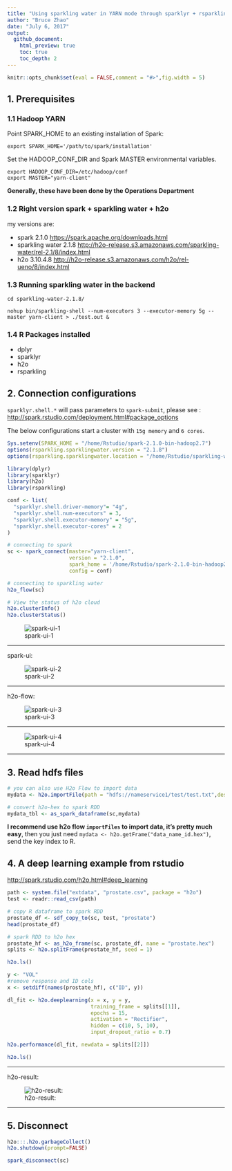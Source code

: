 ```yaml
---
title: "Using sparkling water in YARN mode through sparklyr + rsparkling"
author: "Bruce Zhao"
date: "July 6, 2017"
output: 
  github_document:
    html_preview: true
    toc: true
    toc_depth: 2
---
```


```r
knitr::opts_chunk$set(eval = FALSE,comment = "#>",fig.width = 5)
```

## 1. Prerequisites

### 1.1 Hadoop YARN

Point SPARK_HOME to an existing installation of Spark:

``` shell
export SPARK_HOME='/path/to/spark/installation'
```

Set the HADOOP_CONF_DIR and Spark MASTER environmental variables.

``` shell
export HADOOP_CONF_DIR=/etc/hadoop/conf 
export MASTER="yarn-client" 
```

**Generally, these have been done by the Operations Department**


### 1.2 Right version spark + sparkling water + h2o

my versions are:

- spark 2.1.0 <https://spark.apache.org/downloads.html>
- sparkling water 2.1.8 <http://h2o-release.s3.amazonaws.com/sparkling-water/rel-2.1/8/index.html>
- h2o 3.10.4.8 <http://h2o-release.s3.amazonaws.com/h2o/rel-ueno/8/index.html>

### 1.3 Running sparkling water in the backend

``` shell
cd sparkling-water-2.1.8/ 

nohup bin/sparkling-shell --num-executors 3 --executor-memory 5g --master yarn-client > ./test.out &

```

### 1.4 R Packages installed

- dplyr
- sparklyr
- h2o
- rsparkling


## 2. Connection configurations

`sparklyr.shell.*` will pass parameters to `spark-submit`, please see : <http://spark.rstudio.com/deployment.html#package_options>

The below configurations start a cluster with `15g memory` and `6 cores`.

```r
Sys.setenv(SPARK_HOME = "/home/Rstudio/spark-2.1.0-bin-hadoop2.7")
options(rsparkling.sparklingwater.version = "2.1.8")
options(rsparkling.sparklingwater.location = "/home/Rstudio/sparkling-water-2.1.8/assembly/build/libs/sparkling-water-assembly_2.11-2.1.8-all.jar")

library(dplyr)
library(sparklyr)
library(h2o)
library(rsparkling)

conf <- list(
  "sparklyr.shell.driver-memory"= "4g",
  "sparklyr.shell.num-executors" = 3,
  "sparklyr.shell.executor-memory" = "5g",
  "sparklyr.shell.executor-cores" = 2
)

# connecting to spark
sc <- spark_connect(master="yarn-client",
                    version = "2.1.0", 
                    spark_home = '/home/Rstudio/spark-2.1.0-bin-hadoop2.7',
                    config = conf)

# connecting to sparkling water
h2o_flow(sc)

# View the status of h2o cloud
h2o.clusterInfo()
h2o.clusterStatus()

```


![spark-ui-1](screenshots/spark-ui-1.png)
<hr>
spark-ui:

![spark-ui-2](screenshots/spark-ui-2.png)
<hr>
h2o-flow:

![spark-ui-3](screenshots/spark-ui-3.png)
<hr>

![spark-ui-4](screenshots/spark-ui-4.png)
<hr>


## 3. Read hdfs files

```r
# you can also use H2o Flow to import data
mydata <- h2o.importFile(path = "hdfs://nameservice1/test/test.txt",destination_frame = "test.hex")

# convert h2o-hex to spark RDD
mydata_tbl <- as_spark_dataframe(sc,mydata)
```

**I recommend use h2o flow `importFiles` to import data, it's pretty much easy**, then you just need `mydata <- h2o.getFrame("data_name_id.hex")`, send the key   index to R.


## 4. A deep learning example from rstudio

<http://spark.rstudio.com/h2o.html#deep_learning>

``` r
path <- system.file("extdata", "prostate.csv", package = "h2o")
test <- readr::read_csv(path)

# copy R dataframe to spark RDD
prostate_df <- sdf_copy_to(sc, test, "prostate")
head(prostate_df)

# spark RDD to h2o hex
prostate_hf <- as_h2o_frame(sc, prostate_df, name = "prostate.hex")
splits <- h2o.splitFrame(prostate_hf, seed = 1)

h2o.ls()

y <- "VOL"
#remove response and ID cols
x <- setdiff(names(prostate_hf), c("ID", y))

dl_fit <- h2o.deeplearning(x = x, y = y,
                           training_frame = splits[[1]],
                           epochs = 15,
                           activation = "Rectifier",
                           hidden = c(10, 5, 10),
                           input_dropout_ratio = 0.7)

h2o.performance(dl_fit, newdata = splits[[2]])

h2o.ls()

```
<hr>
h2o-result:

![h2o-result:](screenshots/h2o-result.png)
<hr>

## 5. Disconnect

``` r
h2o:::.h2o.garbageCollect()
h2o.shutdown(prompt=FALSE)

spark_disconnect(sc)

```

